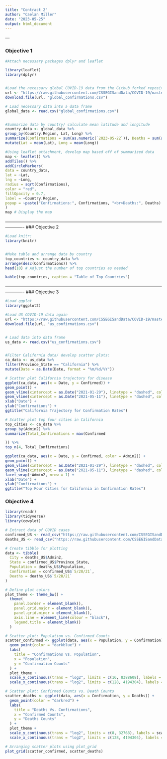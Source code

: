 ```yaml
---
title: "Contract 2"
author: "Caelan Miller"
date: "2023-05-25"
output: html_document
---
```

—

### Objective 1 
```r


#Attach necessary packages dplyr and leaflet

library(leaflet)
library(dplyr)


#Load the necessary global COVID-19 data from the Github forked repository URL
url <- "https://raw.githubusercontent.com/CSSEGISandData/COVID-19/master/csse_covid_19_data/csse_covid_19_time_series/time_series_covid19_confirmed_global.csv"
download.file(url, "global_confirmations.csv")

# Load necessary data into a data frame
global_data <- read.csv("global_confirmations.csv")


#Summarize data by country/ calculate mean latitude and longitude
country_data <- global_data %>%
group_by(Country.Region, Lat, Long) %>%
summarize(Confirmations = sum(as.numeric(`2023-05-22`)), Deaths = sum(as.numeric(`2023-05-22`))) %>%
mutate(Lat = mean(Lat), Long = mean(Long))

#Using leaflet attachment, develop map based off of summarized data
map <- leaflet() %>%
addTiles() %>%
addCircleMarkers(
data = country_data,
lat = ~Lat,
lng = ~Long,
radius = sqrt(Confirmations),
color = "red",
fillOpacity = 0.7,
label = ~Country.Region,
popup = ~paste("Confirmations:", Confirmations, "<br>Deaths:", Deaths)
)
map # Display the map
```


—----------------------------------------------------------------------------------------------------------------------
### Objective 2 

```r


#Load knitr:
library(knitr)


#Make table and arrange data by country
top_countries <- country_data %>%
arrange(desc(Confirmations)) %>%
head(10) # Adjust the number of top countries as needed

kable(top_countries, caption = "Table of Top Countries")

```

—----------------------------------------------------------------------------------------------------------------------
### Objective 3

```r
#Load ggplot
library(ggplot2)

#Load US COVID-19 data again
url <- "https://raw.githubusercontent.com/CSSEGISandData/COVID-19/master/csse_covid_19_data/csse_covid_19_time_series/time_series_covid19_confirmed_US.csv"
download.file(url, "us_confirmations.csv")


# Load data into data frame
us_data <- read.csv("us_confirmations.csv")


#Filter California data/ develop scatter plots:
ca_data <- us_data %>%
filter(Province_State == "California") %>%
mutate(Date = as.Date(Date, format = "%m/%d/%Y"))

# Scatter plot California trajectory for disease
ggplot(ca_data, aes(x = Date, y = Confirmed)) +
geom_point() +
geom_vline(xintercept = as.Date("2021-01-29"), linetype = "dashed", color = "blue") +
geom_vline(xintercept = as.Date("2021-05-11"), linetype = "dashed", color = "green") +
xlab("Date") +
ylab("Confirmations") +
ggtitle("California Trajectory for Confirmation Rates")

# Scatter plot top four cities in California 
top_cities <- ca_data %>%
group_by(Admin2) %>%
summarize(Total_Confirmations = max(Confirmed

)) %>%
top_n(4, Total_Confirmations)

ggplot(ca_data, aes(x = Date, y = Confirmed, color = Admin2)) +
geom_point() +
geom_vline(xintercept = as.Date("2021-01-29"), linetype = "dashed", color = "blue") +
geom_vline(xintercept = as.Date("2021-05-11"), linetype = "dashed", color = "green") +
facet_wrap(~Admin2, nrow = 1) +
xlab("Date") +
ylab("Confirmations") +
ggtitle("Top Four Cities for California in Confirmation Rates")
```

### Objective 4


```r
library(readr)
library(tidyverse)
library(cowplot)

# Extract data of COVID cases
confirmed_US <- read_csv("https://raw.githubusercontent.com/CSSEGISandData/COVID-19/master/csse_covid_19_data/csse_covid_19_time_series/time_series_covid19_confirmed_US.csv")
deaths_US <- read_csv("https://raw.githubusercontent.com/CSSEGISandData/COVID-19/master/csse_covid_19_data/csse_covid_19_time_series/time_series_covid19_deaths_US.csv")

# Create tibble for plotting
data <- tibble(
  City = deaths_US$Admin2,
  State = confirmed_US$Province_State,
  Population = deaths_US$Population,
  Confirmation = confirmed_US$`5/28/21`,
  Deaths = deaths_US$`5/28/21`
)

# Define plot colors
plot_theme <- theme_bw() +
  theme(
    panel.border = element_blank(),
    panel.grid.major = element_blank(),
    panel.grid.minor = element_blank(),
    axis.line = element_line(colour = "black"),
    legend.title = element_blank()
  )

# Scatter plot: Population vs. Confirmed Counts
scatter_confirmed <- ggplot(data, aes(x = Population, y = Confirmation)) +
  geom_point(color = "darkblue") +
  labs(
    title = "Confirmations Vs. Population",
    x = "Population",
    y = "Confirmation Counts"
  ) +
  plot_theme +
  scale_y_continuous(trans = "log2", limits = c(16, 8388608), labels = scales::comma) +
  scale_x_continuous(trans = "log2", limits = c(128, 4194304), labels = scales::comma)

# Scatter plot: Confirmed Counts vs. Death Counts
scatter_deaths <- ggplot(data, aes(x = Confirmation, y = Deaths)) +
  geom_point(color = "darkred") +
  labs(
    title = "Deaths Vs. Confirmations",
    x = "Confirmed Counts",
    y = "Deaths Counts"
  ) +
  plot_theme +
  scale_y_continuous(trans = "log2", limits = c(8, 32768), labels = scales::comma) +
  scale_x_continuous(trans = "log2", limits = c(128, 4194304), labels = scales::comma)

# Arranging scatter plots using plot_grid
plot_grid(scatter_confirmed, scatter_deaths)


```
